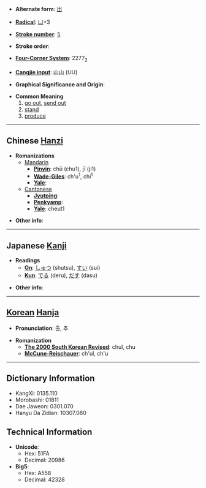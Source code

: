 * '''Alternate form''': [[岀]]

* '''[[Wiktionary:Chinese radical index| Radical]]''': [[Wiktionary:Chinese radical index 凵|凵]]+3

* '''[[Wiktionary:Chinese total strokes index|Stroke number]]''': [[Wiktionary:Chinese total strokes index 5|5]]

* '''Stroke order''': 

* '''[[Wiktionary:Chinese four corner index|Four-Corner System]]''': 2277<sub>2</sub>

* '''[[Wiktionary:Chinese Cangjie index|Cangjie input]]''': 山山 (UU)

* '''Graphical Significance and Origin''': 

* '''Common Meaning'''
*#[[go out]], [[send out]]
*# [[stand]]
*# [[produce]]

----

== Chinese [[Hanzi]] ==

* '''Romanizations'''
** [[Mandarin]]
*** '''[[Pinyin]]''': chū (chu1), jī (ji1)
*** '''[[Wade-Giles]]''': ch'u<sup>1</sup>, chi<sup>1</sup>
*** '''[[Yale]]''': 
**[[Cantonese]]
***'''[[Jyutping]]''':
***'''[[Penkyamp]]''': 
***'''[[Yale]]''': cheut1

* '''Other info''': 

----

== Japanese [[Kanji]] ==

* '''Readings'''
** '''[[On]]''': [[しゅつ]] (shutsu), [[すい]] (sui)
** '''[[Kun]]''': [[でる]] (deru), [[だす]] (dasu)

* '''Other info''':  

----

== [[Korean]] [[Hanja]] ==

* '''Pronunciation''': 출, 추

* '''Romanization'''
** '''[[The 2000 South Korean Revised Romanization|The 2000 South Korean Revised]]''': chul, chu
** '''[[McCune-Reischauer]]''': ch'ul, ch'u

----

== Dictionary Information ==

* KangXi: 0135.110
* Morobashi: 01811
* Dae Jaweon: 0301.070
* Hanyu Da Zidian: 10307.080

== Technical Information ==

* '''Unicode''':
** Hex: 51FA
** Decimal: 20986
* '''Big5''':
** Hex: A558
** Decimal: 42328